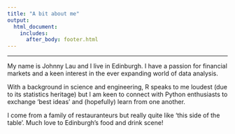 ```yaml
---
title: "A bit about me"
output: 
  html_document:
    includes:
      after_body: footer.html
---
```


***  
  
My name is Johnny Lau and I live in Edinburgh.  I have a passion for financial markets and a keen interest in the ever expanding world of data analysis.  
  
With a background in science and engineering, R speaks to me loudest (due to its statistics heritage) but I am keen to connect with Python enthusiasts to exchange 'best ideas' and (hopefully) learn from one another.  
  
I come from a family of restauranteurs but really quite like 'this side of the table'.  Much love to Edinburgh's food and drink scene! 
